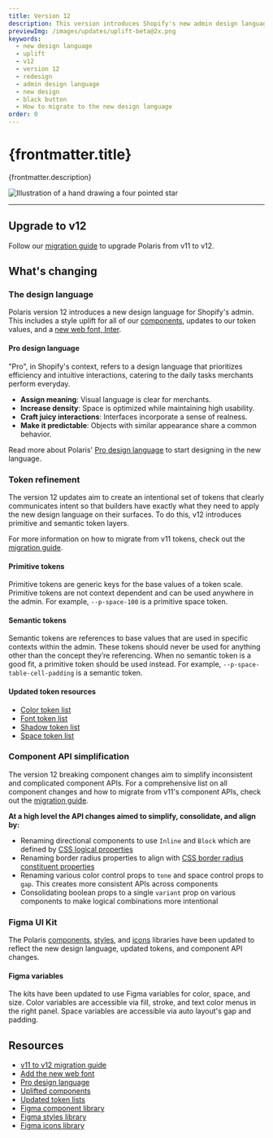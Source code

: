 ```yaml
---
title: Version 12
description: This version introduces Shopify's new admin design language, refined tokens, aligned component APIs, and an updated Figma UI kit.
previewImg: /images/updates/uplift-beta@2x.png
keywords:
  - new design language
  - uplift
  - v12
  - version 12
  - redesign
  - admin design language
  - new design
  - black button
  - How to migrate to the new design language
order: 0
---
```


# {frontmatter.title}

<Lede>{frontmatter.description}</Lede>

![Illustration of a hand drawing a four pointed star](/images/updates/uplift-beta@2x.png)

---

## Upgrade to v12

Follow our [migration guide](/version-guides/migrating-from-v11-to-v12) to upgrade Polaris from v11 to v12.

## What's changing

### The design language

Polaris version 12 introduces a new design language for Shopify's admin. This includes a style uplift for all of our [components](/components), updates to our token values, and a [new web font, Inter](/version-guides/migrating-from-v11-to-v12#a-new-web-font).

#### Pro design language

"Pro", in Shopify's context, refers to a design language that prioritizes efficiency and intuitive interactions, catering to the daily tasks merchants perform everyday.

- **Assign meaning**: Visual language is clear for merchants.
- **Increase density**: Space is optimized while maintaining high usability.
- **Craft juicy interactions**: Interfaces incorporate a sense of realness.
- **Make it predictable**: Objects with similar appearance share a common behavior.

Read more about Polaris' [Pro design language](/design/pro-design-language) to start designing in the new language.

### Token refinement

The version 12 updates aim to create an intentional set of tokens that clearly communicates intent so that builders have exactly what they need to apply the new design language on their surfaces. To do this, v12 introduces primitive and semantic token layers.

For more information on how to migrate from v11 tokens, check out the [migration guide](/version-guides/migrating-from-v11-to-v12#token-migrations).

#### Primitive tokens

Primitive tokens are generic keys for the base values of a token scale. Primitive tokens are not context dependent and can be used anywhere in the admin. For example, `--p-space-100` is a primitive space token.

#### Semantic tokens

Semantic tokens are references to base values that are used in specific contexts within the admin. These tokens should never be used for anything other than the concept they’re referencing. When no semantic token is a good fit, a primitive token should be used instead. For example, `--p-space-table-cell-padding` is a semantic token.

#### Updated token resources

- [Color token list](/tokens/color)
- [Font token list](/tokens/font)
- [Shadow token list](/tokens/shadow)
- [Space token list](/tokens/space)

### Component API simplification

The version 12 breaking component changes aim to simplify inconsistent and complicated component APIs. For a comprehensive list on all component changes and how to migrate from v11's component APIs, check out the [migration guide](/version-guides/migrating-from-v11-to-v12#component-migrations).

**At a high level the API changes aimed to simplify, consolidate, and align by:**

- Renaming directional components to use `Inline` and `Block` which are defined by [CSS logical properties](https://developer.mozilla.org/en-US/docs/Web/CSS/CSS_logical_properties_and_values)
- Renaming border radius properties to align with [CSS border radius constituent properties](https://developer.mozilla.org/en-US/docs/Web/CSS/border-radius#constituent_properties)
- Renaming various color control props to `tone` and space control props to `gap`. This creates more consistent APIs across components
- Consolidating boolean props to a single `variant` prop on various components to make logical combinations more intentional

### Figma UI Kit

The Polaris [components](https://www.figma.com/community/file/1293611962331823010/polaris-components), [styles](https://www.figma.com/community/file/1293614121185734569/polaris-styles), and [icons](https://www.figma.com/community/file/1293614863849914283/polaris-icons) libraries have been updated to reflect the new design language, updated tokens, and component API changes.

#### Figma variables

The kits have been updated to use Figma variables for color, space, and size. Color variables are accessible via fill, stroke, and text color menus in the right panel. Space variables are accessible via auto layout's gap and padding.

## Resources

- [v11 to v12 migration guide](/version-guides/migrating-from-v11-to-v12)
- [Add the new web font](/version-guides/migrating-from-v11-to-v12#a-new-web-font)
- [Pro design language](/design/pro-design-language)
- [Uplifted components](/components)
- [Updated token lists](/tokens)
- [Figma component library](https://www.figma.com/community/file/1293611962331823010/polaris-components)
- [Figma styles library](https://www.figma.com/community/file/1293614121185734569/polaris-styles)
- [Figma icons library](https://www.figma.com/community/file/1293614863849914283/polaris-icons)
